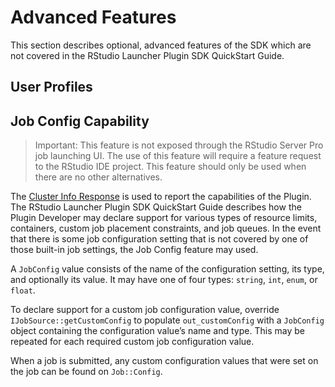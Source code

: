 # Advanced Features {#advanced-features}

This section describes optional, advanced features of the SDK which are not covered in the RStudio Launcher Plugin SDK QuickStart Guide.

## User Profiles {#user-profiles}

<!-- TODO: describe after abstract class is available -->

## Job Config Capability {#job-config}

> Important: This feature is not exposed through the RStudio Server Pro job launching UI. The use of this feature will require a feature request to the RStudio IDE project. This feature should only be used when there are no other alternatives.

The [Cluster Info Response](#cluster-info) is used to report the capabilities of the Plugin. The RStudio Launcher Plugin SDK QuickStart Guide describes how the Plugin Developer may declare support for various types of resource limits, containers, custom job placement constraints, and job queues. In the event that there is some job configuration setting that is not covered by one of those built-in job settings, the Job Config feature may used.

A `JobConfig` value consists of the name of the configuration setting, its type, and optionally its value. It may have one of four types: `string`, `int`, `enum`, or `float`. 

To declare support for a custom job configuration value, override `IJobSource::getCustomConfig` to populate `out_customConfig` with a `JobConfig` object containing the configuration value's name and type. This may be repeated for each required custom job configuration value.

When a job is submitted, any custom configuration values that were set on the job can be found on `Job::Config`.

